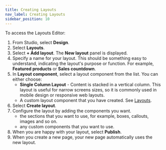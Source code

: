 ```yaml
---
title: Creating Layouts
nav_label: Creating Layouts
sidebar_position: 10
---
```




To access the Layouts Editor:

1. From Studio, select **Design**.
1. Select **Layouts**.
1. Select **+ Add layout**. The **New layout** panel is displayed.
1. Specify a name for your layout. This should be something easy to understand, indicating the layout's purpose or function. For example, **Featured products** or **Sales countdown**.
1. In **Layout component**, select a layout component from the list. You can either choose:
    - **Single Column Layout** - Content is stacked in a vertical column. This layout is useful for narrow screens sizes, so it is commonly used in mobile design or responsive web layouts.
    - A custom layout component that you have created. See [Layouts](/docs/studio/developers/components/layout).
1. Select **Create layout**.
1. Configure the layout by adding the components you want.
    - the sections that you want to use, for example, boxes, callouts, images and so on.
    - any custom components that you want to use.
1. When you are happy with your layout, select **Publish**.
1. When you create a new page, your new page automatically uses the new layout.



